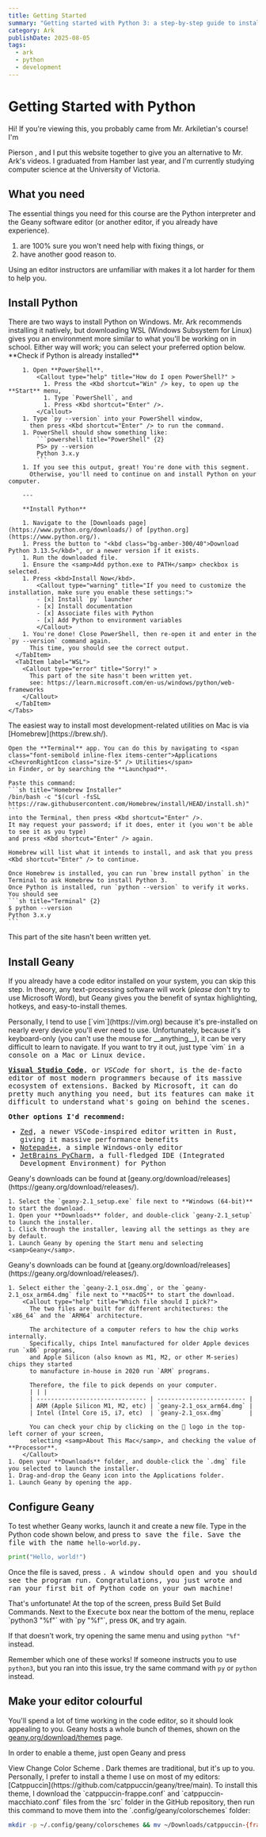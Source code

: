```yaml
---
title: Getting Started
summary: "Getting started with Python 3: a step-by-step guide to installing tools"
category: Ark
publishDate: 2025-08-05
tags:
  - ark
  - python
  - development
---
```





# Getting Started with Python

Hi! If you're viewing this, you probably came from <span class="bg-gradient-to-r from-teal-600 to-emerald-700 bg-clip-text text-transparent">Mr. Arkiletian</span>'s course! I'm
<Link
  external
  href="https://github.com/piemot"
  class="bg-gradient-to-r from-teal-600 to-emerald-700 bg-clip-text text-transparent"
>Pierson</Link>
, and I put this website together to give you an alternative to Mr. Ark's videos. I graduated from Hamber last year, and
I'm currently studying computer science at the University of Victoria.

## What you need

The essential things you need for this course are the <span class="size-6 inline-block align-middle"><PyLogo class="h-full w-full block" /></span> Python interpreter
and the <span class="size-6 inline-block align-middle"><GeLogo class="h-full w-full block" /></span> Geany software editor (or another editor, if you already have experience).

<Callout type="warning" title="Please don't use another editor unless you:">
  <ol>
    <li class="!mt-0">are 100% sure you won't need help with fixing things, or</li>
    <li>have another good reason to.</li>
  </ol>
  Using an editor instructors are unfamiliar with makes it a lot harder for them to help you.
</Callout>

## Install Python

<Tabs>
  <TabItem label="Windows">
    There are two ways to install Python on Windows. Mr. Ark recommends installing it natively, but downloading WSL (Windows Subsystem for Linux) 
    gives you an environment more similar to what you'll be working on in school. Either way will work; you can select your preferred option below.
    <Tabs>
      <TabItem label="Ark">
        **Check if Python is already installed**

        1. Open **PowerShell**.
            <Callout type="help" title="How do I open PowerShell?" >
              1. Press the <Kbd shortcut="Win" /> key, to open up the **Start** menu,
              1. Type `PowerShell`, and
              1. Press <Kbd shortcut="Enter" />.
            </Callout>
        1. Type `py --version` into your PowerShell window,
          then press <Kbd shortcut="Enter" /> to run the command.
        1. PowerShell should show something like:
            ```powershell title="PowerShell" {2}
            PS> py --version
            Python 3.x.y
            ```
        1. If you see this output, great! You're done with this segment.
          Otherwise, you'll need to continue on and install Python on your computer.

        ---

        **Install Python**

        1. Navigate to the [Downloads page](https://www.python.org/downloads/) of [python.org](https://www.python.org/).
        1. Press the button to "<kbd class="bg-amber-300/40">Download Python 3.13.5</kbd>", or a newer version if it exists.
        1. Run the downloaded file.
        1. Ensure the <samp>Add python.exe to PATH</samp> checkbox is selected.
        1. Press <kbd>Install Now</kbd>.
            <Callout type="warning" title="If you need to customize the installation, make sure you enable these settings:">
            - [x] Install `py` launcher
            - [x] Install documentation
            - [x] Associate files with Python
            - [x] Add Python to environment variables
            </Callout>
        1. You're done! Close PowerShell, then re-open it and enter in the `py --version` command again.
          This time, you should see the correct output.
      </TabItem>
      <TabItem label="WSL">
        <Callout type="error" title="Sorry!" >
          This part of the site hasn't been written yet.
          see: https://learn.microsoft.com/en-us/windows/python/web-frameworks
        </Callout>
      </TabItem>
    </Tabs>

  </TabItem>
  <TabItem label="Mac">
    The easiest way to install most development-related utilities on Mac is via [Homebrew](https://brew.sh/).

    Open the **Terminal** app. You can do this by navigating to <span class="font-semibold inline-flex items-center">Applications <ChevronRightIcon class="size-5" /> Utilities</span>
    in Finder, or by searching the **Launchpad**.

    Paste this command:
    ```sh title="Homebrew Installer"
    /bin/bash -c "$(curl -fsSL https://raw.githubusercontent.com/Homebrew/install/HEAD/install.sh)"
    ```
    into the Terminal, then press <Kbd shortcut="Enter" />.
    It may request your password; if it does, enter it (you won't be able to see it as you type)
    and press <Kbd shortcut="Enter" /> again.

    Homebrew will list what it intends to install, and ask that you press <Kbd shortcut="Enter" /> to continue.

    Once Homebrew is installed, you can run `brew install python` in the Terminal to ask Homebrew to install Python 3.
    Once Python is installed, run `python --version` to verify it works.
    You should see
    ```sh title="Terminal" {2}
    $ python --version
    Python 3.x.y
    ```

  </TabItem>
  <TabItem label="Linux">
    <Callout type="error" title="Sorry!" >
      This part of the site hasn't been written yet.
    </Callout>
  </TabItem>
</Tabs>

## Install Geany

If you already have a code editor installed on your system, you can skip this step.
In theory, any text-processing software will work (_please_ don't try to use Microsoft Word),
but Geany gives you the benefit of syntax highlighting, hotkeys, and easy-to-install themes.

<CollapsibleCallout client:load title="What other editing options do I have?">
  Personally, I tend to use [`vim`](https://vim.org) because it's 
  pre-installed on nearly every device you'll ever need to use.
  Unfortunately, because it's keyboard-only (you can't use the mouse for __anything__),
  it can be very difficult to learn to navigate. If you want to try it out, 
  just type `vim` <Kbd shortcut="Enter" /> in a console on a Mac or Linux device.

**[Visual Studio Code](https://code.visualstudio.com)**, or _VSCode_ for short, is the de-facto editor of most
modern programmers because of its massive ecosystem of extensions. Backed by Microsoft, it can do
pretty much anything you need, but its features can make it difficult to understand what's going on
behind the scenes.

**Other options I'd recommend:**

- [Zed](https://zed.dev), a newer VSCode-inspired editor written in Rust, giving it massive performance benefits
- [Notepad++](https://notepad-plus-plus.org), a simple Windows-only editor
- [JetBrains PyCharm](https://www.jetbrains.com/pycharm/), a full-fledged IDE (Integrated Development Environment) for Python

</CollapsibleCallout>

<Tabs>
  <TabItem label="Windows">
    Geany's downloads can be found at [geany.org/download/releases](https://geany.org/download/releases/).
    
    1. Select the `geany-2.1_setup.exe` file next to **Windows (64-bit)** to start the download.
    1. Open your **Downloads** folder, and double-click `geany-2.1_setup` to launch the installer.
    1. Click through the installer, leaving all the settings as they are by default.
    1. Launch Geany by opening the Start menu and selecting <samp>Geany</samp>.
  </TabItem>
  <TabItem label="Mac">
    Geany's downloads can be found at [geany.org/download/releases](https://geany.org/download/releases/).
      
    1. Select either the `geany-2.1_osx.dmg`, or the `geany-2.1_osx_arm64.dmg` file next to **macOS** to start the download.
        <Callout type="help" title="Which file should I pick?">
          The two files are built for different architectures: the `x86_64` and the `ARM64` architecture.

          The architecture of a computer refers to how the chip works internally.
          Specifically, chips Intel manufactured for older Apple devices run `x86` programs,
          and Apple Silicon (also known as M1, M2, or other M-series) chips they started
          to manufacture in-house in 2020 run `ARM` programs.

          Therefore, the file to pick depends on your computer.
          | | |
          | ------------------------------- | ------------------------- |
          | ARM (Apple Silicon M1, M2, etc) | `geany-2.1_osx_arm64.dmg` |
          | Intel (Intel Core i5, i7, etc)  | `geany-2.1_osx.dmg`       |

          You can check your chip by clicking on the  logo in the top-left corner of your screen,
          selecting <samp>About This Mac</samp>, and checking the value of **Processor**.
        </Callout>
    1. Open your **Downloads** folder, and double-click the `.dmg` file you selected to launch the installer.
    1. Drag-and-drop the Geany icon into the Applications folder.
    1. Launch Geany by opening the app.

  </TabItem>
</Tabs>

## Configure Geany

To test whether Geany works, launch it and create a new file.
Type in the Python code shown below, and press <Kbd shortcut="Cmd + S" windows="Ctrl + S" /> to save the file.
Save the file with the name `hello-world.py`.

```py title="hello-world.py"
print("Hello, world!")
```

Once the file is saved, press <Kbd shortcut="F5" macos="Fn + F5" />. A window should open and you should see the program run.
Congratulations, you just wrote and ran your first bit of Python code on your own machine!

<Callout type="error" title="I pressed F5, but it didn't work!" >
  That's unfortunate! At the top of the screen, press 
  <span class="font-semibold inline-flex items-center">Build <ChevronRightIcon class="size-4" /> Set Build Commands</span>.
  Next to the <samp>Execute</samp> box near the bottom of the menu, replace `python3 "%f"` with `py "%f"`, press <kbd>OK</kbd>, and try again.

If that doesn't work, try opening the same menu and using `python "%f"` instead.

Remember which one of these works! If someone instructs you to use `python3`,
but you ran into this issue, try the same command with `py` or `python` instead.

</Callout>

## Make your editor colourful

You'll spend a lot of time working in the code editor, so it should look appealing to you.
Geany hosts a whole bunch of themes, shown on the [geany.org/download/themes](https://www.geany.org/download/themes/) page.

In order to enable a theme, just open Geany and press

<span class="inline-flex items-center font-semibold">
  View <ChevronRightIcon class="size-5" /> Change Color Scheme
</span>
. Dark themes are traditional, but it's up to you.

<Callout type="info" >
  Personally, I prefer to install a theme I use on most of my editors: [Catppuccin](https://github.com/catppuccin/geany/tree/main).
  To install this theme, I download the `catppuccin-frappe.conf` and `catppuccin-macchiato.conf` files from the `src` folder in the GitHub repository,
  then run this command to move them into the `.config/geany/colorschemes` folder:

```sh
mkdir -p ~/.config/geany/colorschemes && mv ~/Downloads/catppuccin-{frappe,macchiato}.conf ~/.config/geany/colorschemes
```

</Callout>
